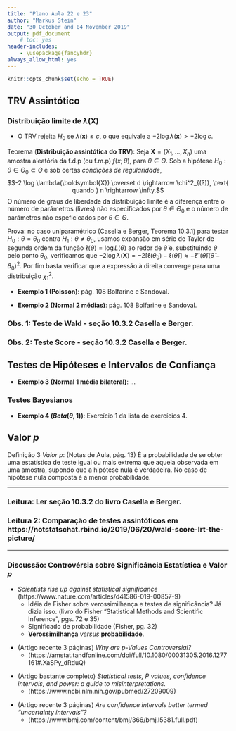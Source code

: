 ```yaml
---
title: "Plano Aula 22 e 23"
author: "Markus Stein"
date: "30 October and 04 November 2019"
output: pdf_document
    # toc: yes
header-includes:
    - \usepackage{fancyhdr}
always_allow_html: yes
---
```

\addtolength{\headheight}{1.0cm} 
\pagestyle{fancyplain} 
\rhead{\includegraphics[height=1.5cm]{Logo-40-anos-estatistica.png}}
\lhead{\includegraphics[height=1.5cm]{logoIME60.jpg}}
\chead{UNIVERSIDADE FEDERAL DO RIO GRANDE DO SUL \\
INSTITUTO DE MATEMÁTICA E ESTATÍSTICA \\
DEPARTAMENTO DE ESTATÍSTICA \\
\vspace{0.3cm}
MAT02023 - INFERÊNCIA B - 2019/2
}
\renewcommand{\headrulewidth}{0pt} 


```r
knitr::opts_chunk$set(echo = TRUE)
```

## TRV Assintótico

### Distribuição limite de $\lambda(\boldsymbol{X})$
* O TRV rejeita $H_0$ se $\lambda(\boldsymbol{x}) \leq c$, o que equivale a $-2 \log \lambda(\boldsymbol{x}) > -2 \log c$.  

\vspace{0.5cm}

Teorema (**Distribuição assintótica do TRV**): Seja $\boldsymbol{X} = (X_1, \ldots, X_n)$ uma amostra aleatória da f.d.p (ou f.m.p) $f(x; \theta)$, para $\theta \in \Theta$. Sob a hipótese $H_0: \theta \in \Theta_0 \subset \Theta$ e sob certas *condições de regularidade*, 
$$-2 \log \lambda(\boldsymbol{X}) \overset d \rightarrow \chi^2_{(?)}, \text{    quando  } n \rightarrow \infty.$$
O número de graus de liberdade da distribuição limite é a diferença entre o número de parâmetros (livres) não especificados por $\theta \in \Theta_0$ e o número de parâmetros não espeficicados por $\theta \in \Theta$.  

Prova: no caso uniparamétrico (Casella e Berger, Teorema 10.3.1) para testar $H_0: \theta = \theta_0$ contra $H_1: \theta \neq \theta_0$, usamos expansão em série de Taylor de segunda ordem da função $\ell(\theta) = \log L(\theta)$ ao redor de $\hat \theta$ e, substituindo $\theta$ pelo ponto $\theta_0$, verificamos que $- 2 \log \lambda(\boldsymbol{X}) = - 2 \left[ \ell(\theta_0) - \ell(\hat \theta) \right] \approx - \ell''(\hat \theta) (\hat \theta - \theta_0)^2$. Por fim basta verificar que a expressão à direita converge para uma distribuição $\chi^2_1$.   

\vspace{0.5cm}

* **Exemplo 1 (Poisson)**: pág. 108 Bolfarine e Sandoval.  

* **Exemplo 2 (Normal 2 médias)**: pág. 108 Bolfarine e Sandoval.  


### Obs. 1: Teste de Wald - seção 10.3.2 Casella e Berger.  
    
### Obs. 2: Teste Score - seção 10.3.2 Casella e Berger.
    
    

## Testes de Hipóteses e Intervalos de Confiança
* **Exemplo 3 (Normal 1 média bilateral)**: ... 



### Testes Bayesianos
* **Exemplo 4 ($Beta(\theta, 1)$)**: Exercício 1 da lista de exercícios 4.



## Valor $p$
Definição 3 *Valor $p$*: (Notas de Aula, pág. 13) É a probabilidade de se obter uma estatística de teste igual ou
mais extrema que aquela observada em uma amostra, supondo que a hipótese nula é verdadeira. No caso de hipótese nula
composta é a menor probabilidade.


\vspace{0.5cm}

***
<!-- ### Tarefa: Fazer a lista 3 para entregar. -->
### Leitura: Ler seção 10.3.2 do livro Casella e Berger.

### Leitura 2: Comparação de testes assintóticos em https://notstatschat.rbind.io/2019/06/20/wald-score-lrt-the-picture/
***

<!-- pagina thomas - intervalos -->
<!-- https://notstatschat.rbind.io/2019/06/11/confidence-intervals-not-a-very-strong-property/ -->
<!-- https://notstatschat.rbind.io/2019/06/20/wald-score-lrt-the-picture/ -->

<!-- - writing design -->
<!-- - EM algorithm - git project and rmd; -->
<!-- - SES -->
<!-- - InfB -->
<!--   - marcar sala -->


<!-- explorar nivel e tamanho de testes -->
<!-- explorar nível de confiança e cobertura do intervalo  -->
<!-- fazer questões da prova... teste bayesiano por intervalo??? ver questões que faltaram ser abordadaqs na prova -->


<!-- discussão p-valor??? leituras ...debora mayo... -->
### Discussão: Controvérsia sobre Significância Estatística e Valor $p$  
* *Scientists rise up against statistical significance* (https://www.nature.com/articles/d41586-019-00857-9)  
    + Idéia de Fisher sobre verossimilhança e testes de significância? Já dizia isso. (livro do Fisher "Statistical Methods and Scientific Inference", pgs. 72 e 35)   
    + Significado de probabilidade (Fisher, pg. 32)
    + **Verossimilhança** *versus* **probabilidade**.  

\vspace{0.5cm}

* (Artigo recente 3 páginas) *Why are p-Values Controversial?*  
    + (https://amstat.tandfonline.com/doi/full/10.1080/00031305.2016.1277161#.XaSPy_dRduQ)   

\vspace{0.5cm}

* (Artigo bastante completo) *Statistical tests, P values, confidence intervals, and power: a guide to misinterpretations.*  
    + (https://www.ncbi.nlm.nih.gov/pubmed/27209009)    

\vspace{0.5cm}

* (Artigo recente 3 páginas) *Are confidence intervals better termed “uncertainty intervals”?*  
    + (https://www.bmj.com/content/bmj/366/bmj.l5381.full.pdf)   

<!-- Debora Mayo -->
<!-- https://errorstatistics.com/2019/06/17/the-2019-asa-guide-to-p-values-and-statistical-significance-dont-say-what-you-dont-mean-some-recommendations/ -->


<!-- lista 4 - pegar lista 5 e 6 da marcia-->
<!-- - razão de verossimilhanças monótona -->
<!-- - valor $p$ ...exercicios do casella esta estensos -->
<!-- - testes como intervalos... -->
<!-- - testes bayesianos -->

<!-- lista 5 - pegar exercicios da lista 3 -->
<!-- - teste assintóticos -->
<!-- - TRV para diferenças, razões -->
<!-- - intervalos e testes -->

<!-- lista 6 -->
<!-- - Teste bayesianos -->
<!-- - https://rpubs.com/ulamht/470151 -->
<!-- - http://web.stanford.edu/class/stats200/Lecture20.pdf -->




<!-- aula 28 -->
<!-- - Testes assintóticos -->



